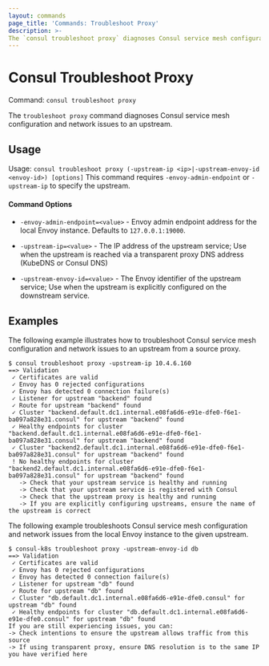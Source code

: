 ```yaml
---
layout: commands
page_title: 'Commands: Troubleshoot Proxy'
description: >-
The `consul troubleshoot proxy` diagnoses Consul service mesh configuration and network issues to an upstream.
---
```


# Consul Troubleshoot Proxy

Command: `consul troubleshoot proxy`

The `troubleshoot proxy` command diagnoses Consul service mesh configuration and network issues to an upstream.

## Usage

Usage: `consul troubleshoot proxy (-upstream-ip <ip>|-upstream-envoy-id <envoy-id>) [options]`
This command requires `-envoy-admin-endpoint` or `-upstream-ip` to specify the upstream.

#### Command Options

- `-envoy-admin-endpoint=<value>` - Envoy admin endpoint address for the local Envoy instance.
Defaults to `127.0.0.1:19000`.

- `-upstream-ip=<value>` -  The IP address of the upstream service; Use when the upstream is reached via a transparent proxy DNS address (KubeDNS or Consul DNS)

- `-upstream-envoy-id=<value>` - The Envoy identifier of the upstream service; Use when the upstream is explicitly configured on the downstream service.

## Examples

The following example illustrates how to troubleshoot Consul service mesh configuration and network issues to an upstream from a source proxy.

  ```shell-session
  $ consul troubleshoot proxy -upstream-ip 10.4.6.160
  ==> Validation
   ✓ Certificates are valid
   ✓ Envoy has 0 rejected configurations
   ✓ Envoy has detected 0 connection failure(s)
   ✓ Listener for upstream "backend" found
   ✓ Route for upstream "backend" found
   ✓ Cluster "backend.default.dc1.internal.e08fa6d6-e91e-dfe0-f6e1-ba097a828e31.consul" for upstream "backend" found
   ✓ Healthy endpoints for cluster "backend.default.dc1.internal.e08fa6d6-e91e-dfe0-f6e1-ba097a828e31.consul" for upstream "backend" found
   ✓ Cluster "backend2.default.dc1.internal.e08fa6d6-e91e-dfe0-f6e1-ba097a828e31.consul" for upstream "backend" found
   ! No healthy endpoints for cluster "backend2.default.dc1.internal.e08fa6d6-e91e-dfe0-f6e1-ba097a828e31.consul" for upstream "backend" found
     -> Check that your upstream service is healthy and running
     -> Check that your upstream service is registered with Consul
     -> Check that the upstream proxy is healthy and running
     -> If you are explicitly configuring upstreams, ensure the name of the upstream is correct
  ```

The following example troubleshoots Consul service mesh configuration and network issues from the local Envoy instance to the given upstream.

  ```shell-session
  $ consul-k8s troubleshoot proxy -upstream-envoy-id db
  ==> Validation
   ✓ Certificates are valid
   ✓ Envoy has 0 rejected configurations
   ✓ Envoy has detected 0 connection failure(s)
   ✓ Listener for upstream "db" found
   ✓ Route for upstream "db" found
   ✓ Cluster "db.default.dc1.internal.e08fa6d6-e91e-dfe0.consul" for upstream "db" found
   ✓ Healthy endpoints for cluster "db.default.dc1.internal.e08fa6d6-e91e-dfe0.consul" for upstream "db" found
  If you are still experiencing issues, you can:
  -> Check intentions to ensure the upstream allows traffic from this source
  -> If using transparent proxy, ensure DNS resolution is to the same IP you have verified here
  ```
